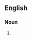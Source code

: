 {{also|ex-pats}}

==English==

===Noun===
{{head|en|noun plural form}}

# {{plural of|expat|lang=en}}